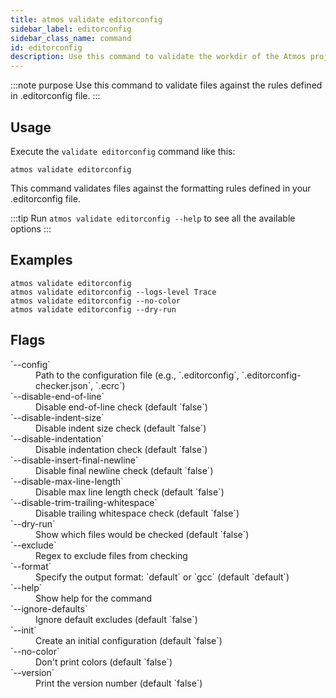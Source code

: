 ```yaml
---
title: atmos validate editorconfig
sidebar_label: editorconfig
sidebar_class_name: command
id: editorconfig
description: Use this command to validate the workdir of the Atmos project against the rules defined in the .editorconfig file.
---
```


:::note purpose
Use this command to validate files against the rules defined in .editorconfig file.
:::

<Screengrab title="atmos validate editorconfig --help" slug="atmos-validate-editorconfig--help" />

## Usage

Execute the `validate editorconfig` command like this:

```shell
atmos validate editorconfig
```

This command validates files against the formatting rules defined in your .editorconfig file.

:::tip
Run `atmos validate editorconfig --help` to see all the available options
:::

## Examples

```shell
atmos validate editorconfig
atmos validate editorconfig --logs-level Trace
atmos validate editorconfig --no-color
atmos validate editorconfig --dry-run
```

## Flags

<dl>
  <dt>`--config`</dt>
  <dd>Path to the configuration file (e.g., `.editorconfig`, `.editorconfig-checker.json`, `.ecrc`)</dd>

  <dt>`--disable-end-of-line`</dt>
  <dd>Disable end-of-line check (default `false`)</dd>

  <dt>`--disable-indent-size`</dt>
  <dd>Disable indent size check (default `false`)</dd>

  <dt>`--disable-indentation`</dt>
  <dd>Disable indentation check (default `false`)</dd>

  <dt>`--disable-insert-final-newline`</dt>
  <dd>Disable final newline check (default `false`)</dd>

  <dt>`--disable-max-line-length`</dt>
  <dd>Disable max line length check (default `false`)</dd>

  <dt>`--disable-trim-trailing-whitespace`</dt>
  <dd>Disable trailing whitespace check (default `false`)</dd>

  <dt>`--dry-run`</dt>
  <dd>Show which files would be checked (default `false`)</dd>

  <dt>`--exclude`</dt>
  <dd>Regex to exclude files from checking</dd>

  <dt>`--format`</dt>
  <dd>Specify the output format: `default` or `gcc` (default `default`)</dd>

  <dt>`--help`</dt>
  <dd>Show help for the command</dd>

  <dt>`--ignore-defaults`</dt>
  <dd>Ignore default excludes (default `false`)</dd>

  <dt>`--init`</dt>
  <dd>Create an initial configuration (default `false`)</dd>

  <dt>`--no-color`</dt>
  <dd>Don't print colors (default `false`)</dd>

  <dt>`--version`</dt>
  <dd>Print the version number (default `false`)</dd>
</dl>

